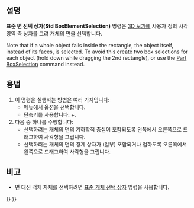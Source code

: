 <languages/>

{{Docnav
|[[Std_BoxSelection/ko|개체 선택 상자]]
|[[Std_SelectAll/ko|모두 선택]]
|[[Std_Edit_Menu/ko|표준 편집 메뉴]]
|IconL=Std_BoxSelection.svg
|IconR=Std_SelectAll.svg
|IconC=Freecad.svg
}}

<div class="mw-translate-fuzzy">
{{GuiCommand/ko
|Name=Std BoxElementSelection
|Name/ko=표준 면 선택 상자
|MenuLocation=편집 → 면 선택 상자
|Workbenches=모두
|Shortcut={{KEY|Shift}}+{{KEY|E}}
|SeeAlso=[[Std_BoxSelection/ko|표준 개체 선택 상자]], [[Std_SelectAll/ko|표준 모두 선택]]
}}
</div>

<span id="Description"></span>
==설명==

'''표준 면 선택 상자(Std BoxElementSelection)''' 명령은 [[3D_view/ko|3D 보기]]에 사용자 정의 사각 영역 즉 상자를 그려 개체의 면을 선택합니다.

Note that if a whole object falls inside the rectangle, the object itself, instead of its faces, is selected. To avoid this create two box selections for each object (hold down {{KEY|Ctrl}} while dragging the 2nd rectangle), or use the [[Part_BoxSelection|Part BoxSelection]] command instead.

<span id="Usage"></span>
==용법==

<div class="mw-translate-fuzzy">
# 이 명령을 실행하는 방법은 여러 가지입니다:
#* 메뉴에서 {{MenuCommand|편집 → [[Image:Std_BoxElementSelection.svg|16px]] 개체 선택 상자}} 옵션을 선택합니다.
#* 단축키를 사용합니다: {{KEY|Shift}}+{{KEY|E}}.
# 다음 중 하나를 수행합니다:
#* 선택하려는 개체의 면의 기하학적 중심이 포함되도록 왼쪽에서 오른쪽으로 드래그하여 사각형을 그립니다.
#* 선택하려는 개체의 면의 경계 상자가 (일부) 포함되거나 접하도록 오른쪽에서 왼쪽으로 드래그하여 사각형을 그립니다.
</div>

<span id="Notes"></span>
==비고==

<div class="mw-translate-fuzzy">
* 면 대신 객체 자체를 선택하려면 [[Std_BoxSelection/ko|표준 개체 선택 상자]] 명령을 사용합니다.
</div>


{{Docnav
|[[Std_BoxSelection/ko|개체 선택 상자]]
|[[Std_SelectAll/ko|모두 선택]]
|[[Std_Edit_Menu/ko|표준 편집 메뉴]]
|IconL=Std_BoxSelection.svg
|IconR=Std_SelectAll.svg
|IconC=Freecad.svg
}}

{{Std_Base_navi{{#translation:}}}}
{{Userdocnavi{{#translation:}}}}